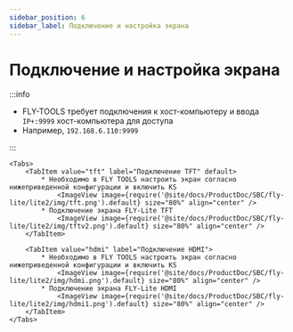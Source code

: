 ```yaml
---
sidebar_position: 6
sidebar_label: Подключение и настройка экрана
---
```




# Подключение и настройка экрана

:::info

* FLY-TOOLS требует подключения к хост-компьютеру и ввода `IP+:9999` хост-компьютера для доступа
* Например, `192.168.6.110:9999`

:::

    <Tabs>
        <TabItem value="tft" label="Подключение TFT" default>
            * Необходимо в FLY TOOLS настроить экран согласно нижеприведенной конфигурации и включить KS
                <ImageView image={require('@site/docs/ProductDoc/SBC/fly-lite/lite2/img/tft.png').default} size="80%" align="center" />
            * Подключение экрана FLY-Lite TFT
                <ImageView image={require('@site/docs/ProductDoc/SBC/fly-lite/lite2/img/tftv2.png').default} size="80%" align="center" />
        </TabItem>

        <TabItem value="hdmi" label="Подключение HDMI">
            * Необходимо в FLY TOOLS настроить экран согласно нижеприведенной конфигурации и включить KS
                <ImageView image={require('@site/docs/ProductDoc/SBC/fly-lite/lite2/img/hdmi.png').default} size="80%" align="center" />               
            * Подключение экрана FLY-Lite HDMI
                <ImageView image={require('@site/docs/ProductDoc/SBC/fly-lite/lite2/img/hdmi1.png').default} size="80%" align="center" />
        </TabItem>
    </Tabs>
